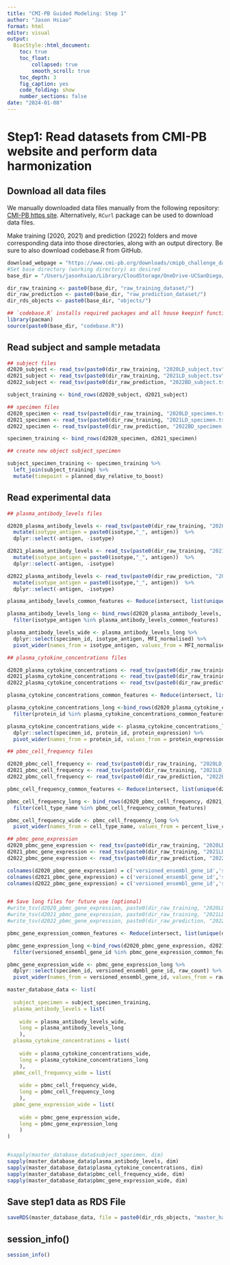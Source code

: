 ```yaml
---
title: "CMI-PB Guided Modeling: Step 1"
author: "Jason Hsiao"
format: html
editor: visual
output:
  BiocStyle::html_document:
    toc: true
    toc_float:
        collapsed: true
        smooth_scroll: true
    toc_depth: 3
    fig_caption: yes
    code_folding: show
    number_sections: false
date: "2024-01-08"
---
```


# Step1: Read datasets from CMI-PB website and perform data harmonization

## Download all data files

We manually downloaded data files manually from the following repository: [CMI-PB https site](https://www.cmi-pb.org/downloads/cmipb_challenge_datasets/current/2nd_challenge/raw_datasets/). Alternatively, `RCurl` package can be used to download data files.

Make training (2020, 2021) and prediction (2022) folders and move corresponding data into those directories, along with an output directory. Be sure to also download codebase.R from GitHub.

```r

download_webpage = "https://www.cmi-pb.org/downloads/cmipb_challenge_datasets/current/2nd_challenge/raw_datasets/training_data/"
#Set base directory (working directory) as desired
base_dir = "/Users/jasonhsiao/Library/CloudStorage/OneDrive-UCSanDiego/Grad/Rotations/Grant\ Lab/CMI-PB/"

dir_raw_training <- paste0(base_dir, "raw_training_dataset/")
dir_raw_prediction <- paste0(base_dir, "raw_prediction_dataset/")
dir_rds_objects <- paste0(base_dir, "objects/")

## `codebase.R` installs required packages and all house keepinf functions (found on GitHub page)
library(pacman)
source(paste0(base_dir, "codebase.R"))

```

## Read subject and sample metadata

```r
## subject files
d2020_subject <- read_tsv(paste0(dir_raw_training, "2020LD_subject.tsv"))
d2021_subject <- read_tsv(paste0(dir_raw_training, "2021LD_subject.tsv"))
d2022_subject <- read_tsv(paste0(dir_raw_prediction, "2022BD_subject.tsv"))

subject_training <- bind_rows(d2020_subject, d2021_subject)

## specimen files
d2020_specimen <- read_tsv(paste0(dir_raw_training, "2020LD_specimen.tsv"))
d2021_specimen <- read_tsv(paste0(dir_raw_training, "2021LD_specimen.tsv"))
d2022_specimen <- read_tsv(paste0(dir_raw_prediction, "2022BD_specimen.tsv"))

specimen_training <- bind_rows(d2020_specimen, d2021_specimen)

## create new object subject_specimen

subject_specimen_training <- specimen_training %>%
  left_join(subject_training) %>%
  mutate(timepoint = planned_day_relative_to_boost)

```

## Read experimental data

```r
## plasma_antibody_levels files

d2020_plasma_antibody_levels <- read_tsv(paste0(dir_raw_training, "2020LD_plasma_ab_titer.tsv")) %>%
  mutate(isotype_antigen = paste0(isotype,"_", antigen))  %>%
  dplyr::select(-antigen, -isotype)

d2021_plasma_antibody_levels <- read_tsv(paste0(dir_raw_training, "2021LD_plasma_ab_titer.tsv")) %>%
  mutate(isotype_antigen = paste0(isotype,"_", antigen))  %>%
  dplyr::select(-antigen, -isotype)

d2022_plasma_antibody_levels <- read_tsv(paste0(dir_raw_prediction, "2022BD_plasma_ab_titer.tsv")) %>%
  mutate(isotype_antigen = paste0(isotype,"_", antigen))  %>%
  dplyr::select(-antigen, -isotype)

plasma_antibody_levels_common_features <- Reduce(intersect, list(unique(d2020_plasma_antibody_levels$isotype_antigen), unique(d2021_plasma_antibody_levels$isotype_antigen), unique(d2022_plasma_antibody_levels$isotype_antigen))) 

plasma_antibody_levels_long <- bind_rows(d2020_plasma_antibody_levels, d2021_plasma_antibody_levels) %>%
  filter(isotype_antigen %in% plasma_antibody_levels_common_features)

plasma_antibody_levels_wide <- plasma_antibody_levels_long %>%
  dplyr::select(specimen_id, isotype_antigen, MFI_normalised) %>%
  pivot_wider(names_from = isotype_antigen, values_from = MFI_normalised)

```

```r
## plasma_cytokine_concentrations files

d2020_plasma_cytokine_concentrations <- read_tsv(paste0(dir_raw_training, "2020LD_plasma_cytokine_concentration.tsv"))
d2021_plasma_cytokine_concentrations <- read_tsv(paste0(dir_raw_training, "2021LD_plasma_cytokine_concentration.tsv"))
d2022_plasma_cytokine_concentrations <- read_tsv(paste0(dir_raw_prediction, "2022BD_plasma_cytokine_concentration.tsv"))

plasma_cytokine_concentrations_common_features <- Reduce(intersect, list(unique(d2020_plasma_cytokine_concentrations$protein_id), unique(d2021_plasma_cytokine_concentrations$protein_id), unique(d2022_plasma_cytokine_concentrations$protein_id))) 

plasma_cytokine_concentrations_long <-bind_rows(d2020_plasma_cytokine_concentrations, d2021_plasma_cytokine_concentrations) %>%
  filter(protein_id %in% plasma_cytokine_concentrations_common_features)

plasma_cytokine_concentrations_wide <- plasma_cytokine_concentrations_long %>%
  dplyr::select(specimen_id, protein_id, protein_expression) %>%
  pivot_wider(names_from = protein_id, values_from = protein_expression)

## pbmc_cell_frequency files

d2020_pbmc_cell_frequency <- read_tsv(paste0(dir_raw_training, "2020LD_pbmc_cell_frequency.tsv"))
d2021_pbmc_cell_frequency <- read_tsv(paste0(dir_raw_training, "2021LD_pbmc_cell_frequency.tsv"))
d2022_pbmc_cell_frequency <- read_tsv(paste0(dir_raw_prediction, "2022BD_pbmc_cell_frequency.tsv"))

pbmc_cell_frequency_common_features <- Reduce(intersect, list(unique(d2020_pbmc_cell_frequency$cell_type_name), unique(d2021_pbmc_cell_frequency$cell_type_name), unique(d2022_pbmc_cell_frequency$cell_type_name))) 

pbmc_cell_frequency_long <- bind_rows(d2020_pbmc_cell_frequency, d2021_pbmc_cell_frequency) %>%
  filter(cell_type_name %in% pbmc_cell_frequency_common_features)

pbmc_cell_frequency_wide <- pbmc_cell_frequency_long %>%
  pivot_wider(names_from = cell_type_name, values_from = percent_live_cell)

```

```r
## pbmc_gene_expression
d2020_pbmc_gene_expression <- read_tsv(paste0(dir_raw_training, "2020LD_pbmc_gene_expression.tsv"))
d2021_pbmc_gene_expression <- read_tsv(paste0(dir_raw_training, "2021LD_pbmc_gene_expression.tsv"))
d2022_pbmc_gene_expression <- read_tsv(paste0(dir_raw_prediction, "2022BD_pbmc_gene_expression.tsv"))

colnames(d2020_pbmc_gene_expression) = c('versioned_ensembl_gene_id','specimen_id','tpm','raw_count')
colnames(d2021_pbmc_gene_expression) = c('versioned_ensembl_gene_id','specimen_id','tpm','raw_count')
colnames(d2022_pbmc_gene_expression) = c('versioned_ensembl_gene_id','specimen_id','tpm','raw_count')


## Save long files for future use (optional)
#write_tsv(d2020_pbmc_gene_expression, paste0(dir_raw_training, "2020LD_pbmc_gene_expression_1.tsv"))
#write_tsv(d2021_pbmc_gene_expression, paste0(dir_raw_training, "2021LD_pbmc_gene_expression_1.tsv"))
#write_tsv(d2022_pbmc_gene_expression, paste0(dir_raw_prediction, "2022BD_pbmc_gene_expression_1.tsv"))

pbmc_gene_expression_common_features <- Reduce(intersect, list(unique(d2020_pbmc_gene_expression$versioned_ensembl_gene_id), unique(d2021_pbmc_gene_expression$versioned_ensembl_gene_id), unique(d2022_pbmc_gene_expression$versioned_ensembl_gene_id))) 

pbmc_gene_expression_long <-bind_rows(d2020_pbmc_gene_expression, d2021_pbmc_gene_expression) %>%
  filter(versioned_ensembl_gene_id %in% pbmc_gene_expression_common_features)

pbmc_gene_expression_wide <- pbmc_gene_expression_long %>%
  dplyr::select(specimen_id, versioned_ensembl_gene_id, raw_count) %>%
  pivot_wider(names_from = versioned_ensembl_gene_id, values_from = raw_count)

```

```r
master_database_data <- list(
  
  subject_specimen = subject_specimen_training,
  plasma_antibody_levels = list(
    
    wide = plasma_antibody_levels_wide,
    long = plasma_antibody_levels_long
    ),
  plasma_cytokine_concentrations = list(
    
    wide = plasma_cytokine_concentrations_wide,
    long = plasma_cytokine_concentrations_long
    ),
  pbmc_cell_frequency_wide = list(
    
    wide = pbmc_cell_frequency_wide,
    long = pbmc_cell_frequency_long
    ),
  pbmc_gene_expression_wide = list(
    
    wide = pbmc_gene_expression_wide,
    long = pbmc_gene_expression_long
    )
)


#sapply(master_database_data$subject_specimen, dim)
sapply(master_database_data$plasma_antibody_levels, dim)
sapply(master_database_data$plasma_cytokine_concentrations, dim)
sapply(master_database_data$pbmc_cell_frequency_wide, dim)
sapply(master_database_data$pbmc_gene_expression_wide, dim)
```

## Save step1 data as RDS File
```r
saveRDS(master_database_data, file = paste0(dir_rds_objects, "master_harmonized_training_data.RDS"))
```

## session_info()
```r
session_info()
```
